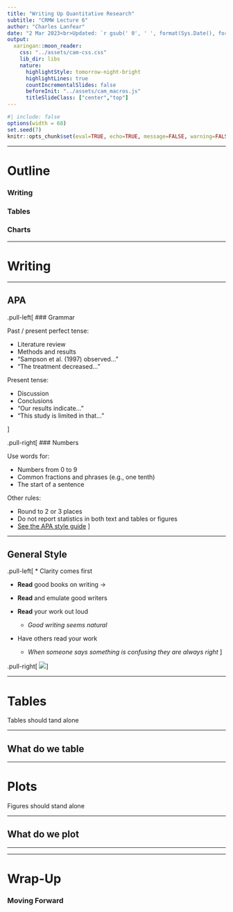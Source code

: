 ```yaml
---
title: "Writing Up Quantitative Research"
subtitle: "CRMW Lecture 6"
author: "Charles Lanfear"
date: "2 Mar 2023<br>Updated: `r gsub(' 0', ' ', format(Sys.Date(), format='%d %b %Y'))`"
output:
  xaringan::moon_reader:
    css: "../assets/cam-css.css"
    lib_dir: libs
    nature:
      highlightStyle: tomorrow-night-bright
      highlightLines: true
      countIncrementalSlides: false
      beforeInit: "../assets/cam_macros.js"
      titleSlideClass: ["center","top"]
---
```


```r
#| include: false
options(width = 68)
set.seed(7)
knitr::opts_chunk$set(eval=TRUE, echo=TRUE, message=FALSE, warning=FALSE, dev = "svg", fig.height = 4)
```


---

# Outline

### Writing

### Tables

### Charts

---

# Writing

---

## APA

.pull-left[
### Grammar

Past / present perfect tense:

* Literature review
* Methods and results
* "Sampson et al. (1997) observed..."
* "The treatment decreased..."

Present tense:

* Discussion
* Conclusions
* "Our results indicate..."
* "This study is limited in that..."

]

.pull-right[
### Numbers

Use words for:

* Numbers from 0 to 9
* Common fractions and phrases (e.g., one tenth)
* The start of a sentence

Other rules:

* Round to 2 or 3 places
* Do not report statistics in both text and tables or figures
* [See the APA style guide](https://apastyle.apa.org/instructional-aids/numbers-statistics-guide.pdf)
]

---

## General Style

.pull-left[
* Clarity comes first

* **Read** good books on writing &rarr;

* **Read** and emulate good writers

* **Read** your work out loud

   * *Good writing seems natural*

* Have others read your work

   * *When someone says something is confusing they are always right*
]

.pull-right[
![](img/books_cropped.jpg)
]

---

# Tables

Tables should tand alone

---

## What do we table

---

# Plots

Figures should stand alone

---

## What do we plot



---



---

# Wrap-Up

### Moving Forward


